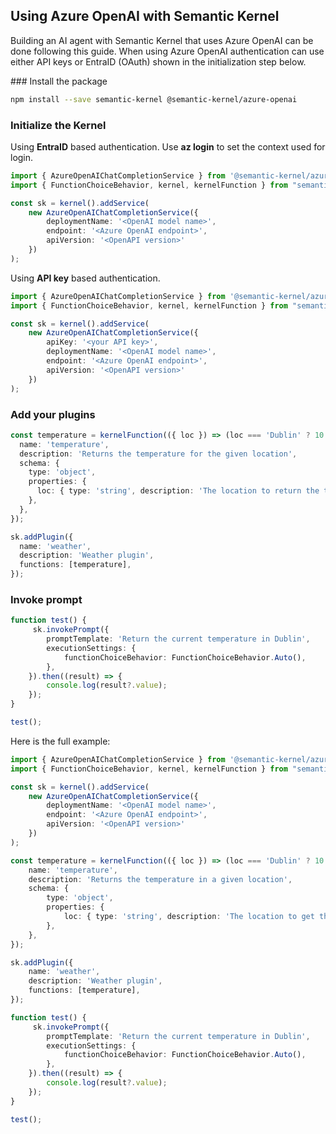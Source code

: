 
## Using Azure OpenAI with Semantic Kernel

Building an AI agent with Semantic Kernel that uses Azure OpenAI can be done following this guide.  When using Azure OpenAI authentication can use either API keys or EntraID (OAuth) shown in the initialization step below.

<Steps>
### Install the package

```bash
npm install --save semantic-kernel @semantic-kernel/azure-openai
```

### Initialize the Kernel

Using __EntraID__ based authentication.  Use __az login__ to set the context used for login.

```typescript
import { AzureOpenAIChatCompletionService } from '@semantic-kernel/azure-openai';
import { FunctionChoiceBehavior, kernel, kernelFunction } from "semantic-kernel";

const sk = kernel().addService(
    new AzureOpenAIChatCompletionService({
        deploymentName: '<OpenAI model name>',
        endpoint: '<Azure OpenAI endpoint>',
        apiVersion: '<OpenAPI version>'
    })
);
```

Using __API key__ based authentication.

```typescript
import { AzureOpenAIChatCompletionService } from '@semantic-kernel/azure-openai';
import { FunctionChoiceBehavior, kernel, kernelFunction } from "semantic-kernel";

const sk = kernel().addService(
    new AzureOpenAIChatCompletionService({
        apiKey: '<your API key>',
        deploymentName: '<OpenAI model name>',
        endpoint: '<Azure OpenAI endpoint>',
        apiVersion: '<OpenAPI version>'
    })
);
```

### Add your plugins

```typescript
const temperature = kernelFunction(({ loc }) => (loc === 'Dublin' ? 10 : 24), {
  name: 'temperature',
  description: 'Returns the temperature for the given location',
  schema: {
    type: 'object',
    properties: {
      loc: { type: 'string', description: 'The location to return the temperature for' },
    },
  },
});

sk.addPlugin({
  name: 'weather',
  description: 'Weather plugin',
  functions: [temperature],
});
```

### Invoke prompt

```typescript
function test() {
     sk.invokePrompt({
        promptTemplate: 'Return the current temperature in Dublin',
        executionSettings: {
            functionChoiceBehavior: FunctionChoiceBehavior.Auto(),
        },
    }).then((result) => {
        console.log(result?.value);
    });
}

test();
```

</Steps>

Here is the full example:

```typescript
import { AzureOpenAIChatCompletionService } from '@semantic-kernel/azure-openai';
import { FunctionChoiceBehavior, kernel, kernelFunction } from "semantic-kernel";

const sk = kernel().addService(
    new AzureOpenAIChatCompletionService({
        deploymentName: '<OpenAI model name>',
        endpoint: '<Azure OpenAI endpoint>',
        apiVersion: '<OpenAPI version>'
    })
);

const temperature = kernelFunction(({ loc }) => (loc === 'Dublin' ? 10 : 24), {
    name: 'temperature',
    description: 'Returns the temperature in a given location',
    schema: {
        type: 'object',
        properties: {
            loc: { type: 'string', description: 'The location to get the temperature for' },
        },
    },
});

sk.addPlugin({
    name: 'weather',
    description: 'Weather plugin',
    functions: [temperature],
});

function test() {
     sk.invokePrompt({
        promptTemplate: 'Return the current temperature in Dublin',
        executionSettings: {
            functionChoiceBehavior: FunctionChoiceBehavior.Auto(),
        },
    }).then((result) => {
        console.log(result?.value);
    });
}

test();
```